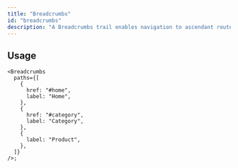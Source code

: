 ```yaml
---
title: "Breadcrumbs"
id: "breadcrumbs"
description: "A Breadcrumbs trail enables navigation to ascendant routes of the current page."
---
```


## Usage

```tsx live
<Breadcrumbs
  paths={[
    {
      href: "#home",
      label: "Home",
    },
    {
      href: "#category",
      label: "Category",
    },
    {
      label: "Product",
    },
  ]}
/>;
```
